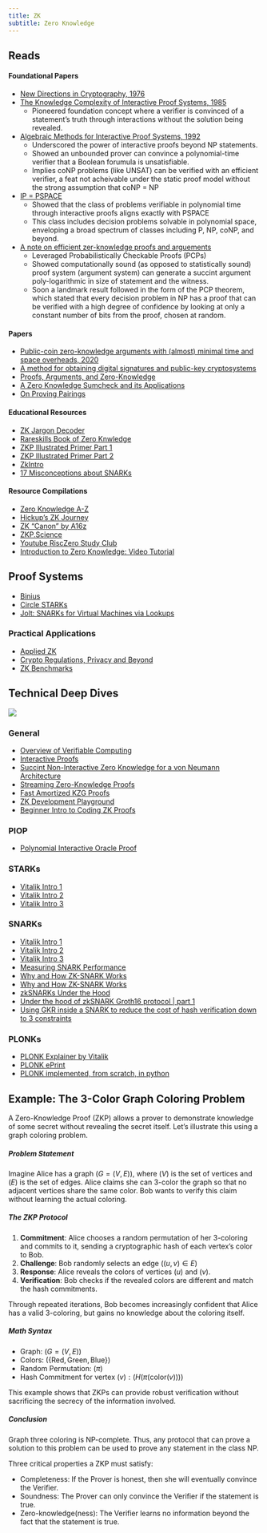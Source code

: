 ```yaml
---
title: ZK
subtitle: Zero Knowledge
---
```


## Reads

#### **Foundational Papers**

- [New Directions in Cryptography, 1976](https://t.co/xqjkEf7TEV)
- [The Knowledge Complexity of Interactive Proof Systems, 1985](https://people.csail.mit.edu/silvio/Selected%20Scientific%20Papers/Proof%20Systems/The_Knowledge_Complexity_Of_Interactive_Proof_Systems.pdf)
    - Pioneered foundation concept where a verifier is convinced of a statement's truth through interactions without the solution being revealed.
- [Algebraic Methods for Interactive Proof Systems, 1992](https://dl.acm.org/doi/pdf/10.1145/146585.146605)
    - Underscored the power of interactive proofs beyond NP statements.
    - Showed an unbounded prover can convince a polynomial-time verifier that a Boolean forumula is unsatisfiable.
    - Implies coNP problems (like UNSAT) can be verified with an efficient verifier, a feat not acheivable under the static proof model without the strong assumption that coNP = NP
- [IP = PSPACE](https://dl.acm.org/doi/pdf/10.1145/146585.146609)
    - Showed that the class of problems verifiable in polynomial time through interactive proofs aligns exactly with PSPACE
    - This class includes decision problems solvable in polynomial space, enveloping a broad spectrum of classes including P, NP, coNP, and beyond.
- [A note on efficient zer-knowledge proofs and arguements](https://people.csail.mit.edu/vinodv/6892-Fall2013/efficientargs.pdf)
    - Leveraged Probabilistically Checkable Proofs (PCPs)
    - Showed computationally sound (as opposed to statistically sound) proof system (argument system) can generate a succint argument poly-logarithmic in size of statement and the witness.
    - Soon a landmark result followed in the form of the PCP theorem, which stated that every decision problem in NP has a proof that can be verified with a high degree of confidence by looking at only a constant number of bits from the proof, chosen at random.


#### **Papers**

- [Public-coin zero-knowledge arguments with (almost) minimal time and space overheads, 2020](https://t.co/odrV7LZdIy)
- [A method for obtaining digital signatures and public-key cryptosystems](https://people.csail.mit.edu/rivest/Rsapaper.pdf)
- [Proofs, Arguments, and Zero-Knowledge](https://people.cs.georgetown.edu/jthaler/ProofsArgsAndZK.pdf)
- [A Zero Knowledge Sumcheck and its Applications](https://eprint.iacr.org/2017/305.pdf)
- [On Proving Pairings](https://eprint.iacr.org/2024/640.pdf)

#### **Educational Resources**

- [ZK Jargon Decoder](https://nmohnblatt.github.io/zk-jargon-decoder/foreword.html)
- [Rareskills Book of Zero Knwledge](https://www.rareskills.io/zk-book)
- [ZKP Illustrated Primer Part 1](https://blog.cryptographyengineering.com/2014/11/27/zero-knowledge-proofs-illustrated-primer/)
- [ZKP Illustrated Primer Part 2](https://blog.cryptographyengineering.com/2017/01/21/zero-knowledge-proofs-an-illustrated-primer-part-2/)
- [ZkIntro](https://zkintro.com/articles/friendly-introduction-to-zero-knowledge)
- [17 Misconceptions about SNARKs](https://a16zcrypto.com/posts/article/17-misconceptions-about-snarks/)

#### **Resource Compilations**

- [Zero Knowledge A-Z](https://graph.org/ZK-SNARKs-VS-ZK-STARKs-01-10)
- [Hickup's ZK Journey](https://sunrise-clerk-234.notion.site/Hickup-s-ZK-Journey-affa9ce9cdf44a33b3549c37f908521a)
- [ZK "Canon" by A16z](https://a16zcrypto.com/zero-knowledge-canon/)
- [ZKP.Science](https://zkp.science/)
- [Youtube RiscZero Study Club](https://www.youtube.com/watch?v=v4HIwaqmIxk&list=PLcPzhUaCxlCirUkJY0ltpjdtzWcz5U_6y&index=3)
- [Introduction to Zero Knowledge: Video Tutorial](https://www.youtube.com/watch?v=6uGimDYZPMw&list=PL8Vt-7cSFnw29cLUVqAIuMlg1QJ-szV0K&index=1)

## Proof Systems

- [Binius](https://vitalik.eth.limo/general/2024/04/29/binius.html)
- [Circle STARKs](https://eprint.iacr.org/2024/278)
- [Jolt: SNARKs for Virtual Machines via Lookups](https://eprint.iacr.org/2023/1217)

### Practical Applications

- [Applied ZK](https://t.co/6TvEniH6kA)
- [Crypto Regulations, Privacy and Beyond](https://web3-with-a16z.simplecast.com/episodes/crypto-regulations-sanctions-compliance-aml-ofac-news-explained)
- [ZK Benchmarks](https://www.zk-bench.org/)

## Technical Deep Dives

![](https://vitalik.eth.limo/images/plonk-files/Tradeoffs.png)

### General

- [Overview of Verifiable Computing](https://t.co/nkwNAjnRr6)
- [Interactive Proofs](https://t.co/xPBWXvKwbY)
- [Succint Non-Interactive Zero Knowledge for a von Neumann Architecture](https://eprint.iacr.org/2013/879.pdf)
- [Streaming Zero-Knowledge Proofs](https://arxiv.org/abs/2301.02161)
- [Fast Amortized KZG Proofs](https://eprint.iacr.org/2023/033.pdf)
- [ZK Development Playground](https://zkrepl.dev/)
- [Beginner Intro to Coding ZK Proofs](https://dev.to/spalladino/a-beginners-intro-to-coding-zero-knowledge-proofs-c56)

### PIOP

- [Polynomial Interactive Oracle Proof](https://nmohnblatt.github.io/zk-jargon-decoder/definitions/polynomial_interactive_oracle_proof.html)

### STARKs

- [Vitalik Intro 1](https://vitalik.ca/general/2017/11/09/starks_part_1.html)
- [Vitalik Intro 2](https://vitalik.ca/general/2017/11/22/starks_part_2.html)
- [Vitalik Intro 3](https://vitalik.ca/general/2018/07/21/starks_part_3.html)

### SNARKs

- [Vitalik Intro 1](https://medium.com/@VitalikButerin/quadratic-arithmetic-programs-from-zero-to-hero-f6d558cea649)
- [Vitalik Intro 2](https://medium.com/@VitalikButerin/exploring-elliptic-curve-pairings-c73c1864e627)
- [Vitalik Intro 3](https://medium.com/@VitalikButerin/zk-snarks-under-the-hood-b33151a013f6)
- [Measuring SNARK Performance](https://t.co/tXwTlfEi5g)
- [Why and How ZK-SNARK Works](https://arxiv.org/abs/1906.07221)
- [Why and How ZK-SNARK Works](https://arxiv.org/abs/1906.07221)
- [zkSNARKs Under the Hood](https://github.com/tarassh/zkSNARK-under-the-hood/tree/main)
- [Under the hood of zkSNARK Groth16 protocol | part 1](https://medium.com/coinmonks/under-the-hood-of-zksnark-groth16-protocol-2843b0d1558b)
- [Using GKR inside a SNARK to reduce the cost of hash verification down to 3 constraints](https://ethresear.ch/t/using-gkr-inside-a-snark-to-reduce-the-cost-of-hash-verification-down-to-3-constraints/7550/3)


### PLONKs

- [PLONK Explainer by Vitalik](https://vitalik.ca/general/2019/09/22/plonk.html)
- [PLONK ePrint](https://eprint.iacr.org/2019/953.pdf)
- [PLONK implemented, from scratch, in python](https://github.com/tarassh/zkSNARK-under-the-hood/blob/main/plonk2.ipynb)


## Example: The 3-Color Graph Coloring Problem

A Zero-Knowledge Proof (ZKP) allows a prover to demonstrate knowledge of some secret without revealing the secret itself. Let's illustrate this using a graph coloring problem.

##### **Problem Statement**
Imagine Alice has a graph $(G = (V, E))$, where $(V)$ is the set of vertices and $(E)$ is the set of edges. Alice claims she can 3-color the graph so that no adjacent vertices share the same color. Bob wants to verify this claim without learning the actual coloring.

##### **The ZKP Protocol**
1. **Commitment**: Alice chooses a random permutation of her 3-coloring and commits to it, sending a cryptographic hash of each vertex's color to Bob.
2. **Challenge**: Bob randomly selects an edge $((u, v) \in E)$
3. **Response**: Alice reveals the colors of vertices $(u)$ and $(v)$.
4. **Verification**: Bob checks if the revealed colors are different and match the hash commitments.

Through repeated iterations, Bob becomes increasingly confident that Alice has a valid 3-coloring, but gains no knowledge about the coloring itself.

##### **Math Syntax**
- Graph: $(G = (V, E))$
- Colors: $(\{ \text{Red}, \text{Green}, \text{Blue} \})$
- Random Permutation: $(\pi)$
- Hash Commitment for vertex $(v): ( H(\pi(\text{color}(v))) )$

This example shows that ZKPs can provide robust verification without sacrificing the secrecy of the information involved.

##### **Conclusion**

Graph three coloring is NP-complete. Thus, any protocol that can prove a solution to this problem can be used to prove any statement in the class NP.

Three critical properties a ZKP must satisfy:

- Completeness: If the Prover is honest, then she will eventually convince the Verifier.
- Soundness: The Prover can only convince the Verifier if the statement is true.
- Zero-knowledge(ness): The Verifier learns no information beyond the fact that the statement is true.